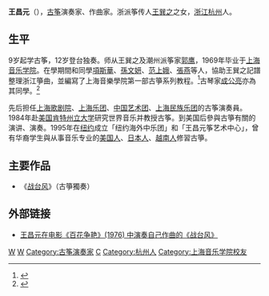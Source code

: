 {{blpsources|time=2021-09-17}}
'''王昌元'''（{{bd|1946年||}}），[[古筝|古筝]]演奏家、作曲家。浙派筝传人[[王巽之|王巽之]]之女，[[浙江|浙江]][[杭州|杭州]]人。

== 生平 ==
9岁起学古筝，12岁登台独奏。师从王巽之及潮州派筝家[[郭鹰|郭鹰]]，1969年毕业于[[上海音乐学院|上海音乐学院]]。在學期間和同學[[項斯華|項斯華]]、[[孫文妍|孫文妍]]、[[范上娥|范上娥]]、[[張燕_(古箏家)|張燕]]等人，協助王巽之記譜整理浙江箏曲，並編寫了上海音樂學院第一部古箏系列教程。<ref>{{Cite journal|title=〈談浙派箏家對中國古箏藝術發展的貢獻（下）〉|author=韓建勇|url=http://cnki.sris.com.tw/kcms/detail/detail.aspx?QueryID=2&CurRec=4&DbCode=CJFD&dbname=CJFD2013&filename=YIQI201304014&uid=SzE4ckVwTzBweEQ3elBlT2txWldqVWFjN0w0aVV3cWkxQWhsd1dXbXJLUXZGd0x3|journal=《樂器》|issue=4|year=2013|page=51|access-date=2021-09-17|archive-date=2021-09-17|archive-url=https://web.archive.org/web/20210917064833/http://cnki.sris.com.tw/kcms/detail/detail.aspx?QueryID=2&CurRec=4&DbCode=CJFD&dbname=CJFD2013&filename=YIQI201304014&uid=SzE4ckVwTzBweEQ3elBlT2txWldqVWFjN0w0aVV3cWkxQWhsd1dXbXJLUXZGd0x3|dead-url=no}}</ref>古琴家[[成公亮|成公亮]]亦為其同學。<ref>{{Cite book|title=《秋籟居憶舊》|last=成|first=公亮|authorlink=成公亮|publisher=中華書局|year=2015|isbn=9787101107050|location=北京|pages=114|work=〈副修古箏〉}}</ref>

先后担任[[上海歌剧院|上海歌剧院]]、[[上海乐团|上海乐团]]、[[中国艺术团|中国艺术团]]、[[上海民族乐团|上海民族乐团]]的古筝演奏員。1984年赴[[美国|美国]][[肯特州立大学|肯特州立大学]]研究世界音乐并教授古筝。到美国后參與古箏有關的演讲、演奏。1995年在[[纽约|纽约]]成立「纽约海外中乐团」和「王昌元筝艺术中心」，曾有华裔学生與从事音乐专业的[[美国人|美国人]]、[[日本人|日本人]]、[[越南人|越南人]]修習古箏。

== 主要作品 ==
* 《[[战台风|战台风]]》（古箏獨奏）

==外部链接==
*[http://www.youtube.com/watch?v=PEvyu1rTOvM 王昌元在电影《百花争艳》(1976) 中演奏自己作曲的《战台风》] {{Wayback|url=http://www.youtube.com/watch?v=PEvyu1rTOvM |date=20210923135256 }}

{{normdaten}}
{{DEFAULTSORT:Wang changy}}
[[Category:中国音乐家|W]]
[[Category:中国作曲家|W]]
[[Category:古筝演奏家|Category:古筝演奏家]]
[[Category:王姓|C]]
[[Category:杭州人|Category:杭州人]]
[[Category:上海音乐学院校友|Category:上海音乐学院校友]]
{{音樂家小作品}}